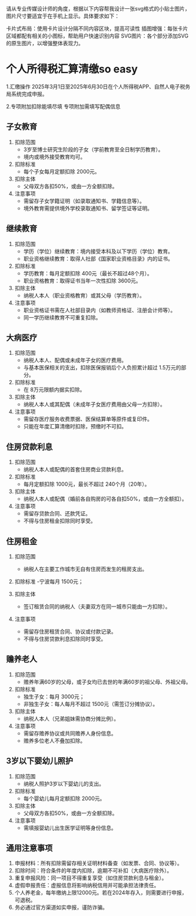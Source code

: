 请从专业传媒设计师的角度，根据以下内容帮我设计一张svg格式的小贴士图片，图片尺寸要适宜于在手机上显示。具体要求如下：

卡片式布局：使用卡片设计分隔不同内容区块，提高可读性
插图增强：每张卡片区域都配有相关的小图标，帮助用户快速识别内容
SVG图片：各个部分添加SVG的原生图片，以增强整体表现力。


# 个人所得税汇算清缴so easy

1.汇缴操作
2025年3月1日至2025年6月30日在个人所得税APP、自然人电子税务局系统完成申报。

2.专项附加扣除能填尽填
专项附加需填写配偶信息
 
 
## 子女教育
1. 扣除范围 
   - 3岁至博士研究生阶段的子女（学前教育至全日制学历教育）。 
   - 境内或境外接受教育均可。 
 
2. 扣除标准 
   - 每个子女每月定额扣除 2000元。 
 
3. 扣除主体 
   - 父母双方各扣50%，或由一方全额扣除。 
 
4. 注意事项 
   - 需留存子女学籍证明（如录取通知书、学籍信息等）。 
   - 境外教育需提供境外学校录取通知书、留学签证等证明。
 
 
## 继续教育
1. 扣除范围 
   - 学历（学位）继续教育：境内接受本科及以下学历（学位）教育。 
   - 职业资格继续教育：取得人社部《国家职业资格目录》内的证书。 
 
2. 扣除标准 
   - 学历教育：每月定额扣除 400元（最长不超过48个月）。 
   - 职业资格教育：取得证书当年一次性扣除 3600元。 
 
3. 扣除主体 
   - 纳税人本人（职业资格教育）或其父母（学历教育）。 
 
4. 注意事项 
   - 职业资格证书需在人社部目录内（如教师资格证、注册会计师等）。 
   - 同一学历继续教育不可重复扣除。
 
 
 
## 大病医疗
1. 扣除范围 
   - 纳税人本人、配偶或未成年子女的医疗费用。 
   - 与基本医保相关的支出，扣除医保报销后个人负担累计超过 1.5万元的部分。 
 
2. 扣除标准 
   - 在 8万元限额内据实扣除。 
 
3. 扣除主体 
   - 纳税人本人或其配偶（未成年子女医疗费用由父母一方扣除）。 
 
4. 注意事项 
   - 需留存医疗服务收费票据、医保结算单等原件或复印件。 
   - 只能在年度汇算清缴时扣除，预缴时不可扣。
 
 
 
## 住房贷款利息
1. 扣除范围 
   - 纳税人本人或配偶的首套住房商业贷款利息。 
 
2. 扣除标准 
   - 每月定额扣除 1000元，最长不超过 240个月（20年）。 
 
3. 扣除主体 
   - 纳税人本人或配偶（婚前各自购房的可各自扣50%，或由一方全额扣）。 
 
4. 注意事项 
   - 需留存贷款合同、还款凭证。 
   - 不得与住房租金扣除同时享受。
 
 
 
## 住房租金
1. 扣除范围 
   - 纳税人在主要工作城市无自有住房而发生的租房支出。 
 
2. 扣除标准 
   -宁波每月 1500元； 
 
3. 扣除主体 
   - 签订租赁合同的纳税人（夫妻双方在同一城市只能由一方扣除）。 
 
4. 注意事项 
   - 需留存住房租赁合同、协议或付款记录。 
   - 不得与住房贷款利息扣除同时享受。
 
 
## 赡养老人
1. 扣除范围 
   - 赡养年满60岁的父母，或子女均已去世的年满60岁的祖父母、外祖父母。 
 
2. 扣除标准 
   - 独生子女：每月 3000元； 
   - 非独生子女：每人每月不超过 1500元（需签订分摊协议）。 
 
3. 扣除主体 
   - 纳税人本人（兄弟姐妹需协商分摊比例）。 
 
4. 注意事项 
   - 需留存赡养协议或共同赡养人身份信息。 
   - 赡养多位老人不叠加扣除。
 
 
 
## 3岁以下婴幼儿照护
1. 扣除范围 
   - 纳税人照护3岁以下婴幼儿的支出。 
 
2. 扣除标准 
   - 每个婴幼儿每月定额扣除 2000元。 
 
3. 扣除主体 
   - 父母双方各扣50%，或由一方全额扣除。 
 
4. 注意事项 
   - 需填报婴幼儿出生医学证明等身份信息。 
 

## 通用注意事项
1. 申报材料：所有扣除需留存相关证明材料备查（如发票、合同、协议等）。 
2. 扣除时间：符合条件的年度内扣除，逾期不可补扣（大病医疗除外）。 
3. 重复申报风险：同一项目不得重复享受（如住房贷款利息与租金）。 
4. 虚假申报责任：虚报信息将影响纳税信用并可能承担法律责任。 
5. 个人养老金，每年缴纳上限12000元。若在2024年存入，则需要进行申报，可退税。
6. 务必通过官方渠道如实申报，谨防诈骗。

